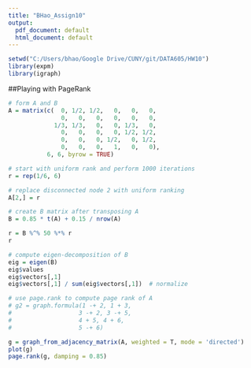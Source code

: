 ---
title: "BHao_Assign10"
output:
  pdf_document: default
  html_document: default
---

```{r setup, include=FALSE}
setwd("C:/Users/bhao/Google Drive/CUNY/git/DATA605/HW10")
library(expm)
library(igraph)
```

##Playing with PageRank  

```{r}
# form A and B
A = matrix(c(  0, 1/2, 1/2,   0,   0,   0,
               0,   0,   0,   0,   0,   0,
             1/3, 1/3,   0,   0, 1/3,   0,
               0,   0,   0,   0, 1/2, 1/2,
               0,   0,   0, 1/2,   0, 1/2,
               0,   0,   0,   1,   0,   0),
           6, 6, byrow = TRUE)

# start with uniform rank and perform 1000 iterations
r = rep(1/6, 6)

# replace disconnected node 2 with uniform ranking
A[2,] = r

# create B matrix after transposing A
B = 0.85 * t(A) + 0.15 / nrow(A)

r = B %^% 50 %*% r
r
```

```{r}
# compute eigen-decomposition of B
eig = eigen(B)
eig$values
eig$vectors[,1] 
eig$vectors[,1] / sum(eig$vectors[,1])  # normalize
```

```{r}
# use page.rank to compute page rank of A
# g2 = graph.formula(1 -+ 2, 1 + 3,
#                   3 -+ 2, 3 -+ 5,
#                   4 + 5, 4 + 6,
#                   5 -+ 6)

g = graph_from_adjacency_matrix(A, weighted = T, mode = 'directed')
plot(g)
page.rank(g, damping = 0.85)
```

